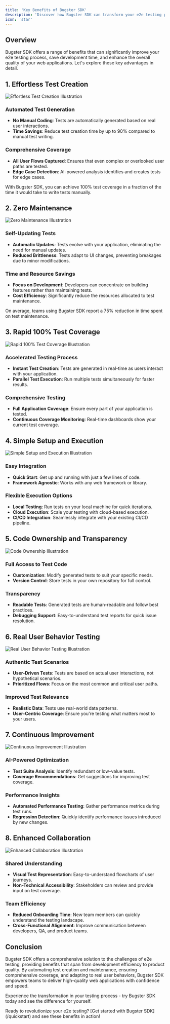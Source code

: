 ```yaml
---
title: 'Key Benefits of Bugster SDK'
description: 'Discover how Bugster SDK can transform your e2e testing process and boost your development efficiency'
icon: 'star'
---
```


## Overview

Bugster SDK offers a range of benefits that can significantly improve your e2e testing process, save development time, and enhance the overall quality of your web applications. Let's explore these key advantages in detail.

## 1. Effortless Test Creation

<img src="/images/effortless-test-creation.png" alt="Effortless Test Creation Illustration" />

### Automated Test Generation
- **No Manual Coding**: Tests are automatically generated based on real user interactions.
- **Time Savings**: Reduce test creation time by up to 90% compared to manual test writing.

### Comprehensive Coverage
- **All User Flows Captured**: Ensures that even complex or overlooked user paths are tested.
- **Edge Case Detection**: AI-powered analysis identifies and creates tests for edge cases.

<Tip>
With Bugster SDK, you can achieve 100% test coverage in a fraction of the time it would take to write tests manually.
</Tip>

## 2. Zero Maintenance

<img src="/images/zero-maintenance.png" alt="Zero Maintenance Illustration" />

### Self-Updating Tests
- **Automatic Updates**: Tests evolve with your application, eliminating the need for manual updates.
- **Reduced Brittleness**: Tests adapt to UI changes, preventing breakages due to minor modifications.

### Time and Resource Savings
- **Focus on Development**: Developers can concentrate on building features rather than maintaining tests.
- **Cost Efficiency**: Significantly reduce the resources allocated to test maintenance.

<Note>
On average, teams using Bugster SDK report a 75% reduction in time spent on test maintenance.
</Note>

## 3. Rapid 100% Test Coverage

<img src="/images/rapid-coverage.png" alt="Rapid 100% Test Coverage Illustration" />

### Accelerated Testing Process
- **Instant Test Creation**: Tests are generated in real-time as users interact with your application.
- **Parallel Test Execution**: Run multiple tests simultaneously for faster results.

### Comprehensive Testing
- **Full Application Coverage**: Ensure every part of your application is tested.
- **Continuous Coverage Monitoring**: Real-time dashboards show your current test coverage.

## 4. Simple Setup and Execution

<img src="/images/simple-setup.png" alt="Simple Setup and Execution Illustration" />

### Easy Integration
- **Quick Start**: Get up and running with just a few lines of code.
- **Framework Agnostic**: Works with any web framework or library.

### Flexible Execution Options
- **Local Testing**: Run tests on your local machine for quick iterations.
- **Cloud Execution**: Scale your testing with cloud-based execution.
- **CI/CD Integration**: Seamlessly integrate with your existing CI/CD pipeline.

## 5. Code Ownership and Transparency

<img src="/images/code-ownership.png" alt="Code Ownership Illustration" />

### Full Access to Test Code
- **Customization**: Modify generated tests to suit your specific needs.
- **Version Control**: Store tests in your own repository for full control.

### Transparency
- **Readable Tests**: Generated tests are human-readable and follow best practices.
- **Debugging Support**: Easy-to-understand test reports for quick issue resolution.

## 6. Real User Behavior Testing

<img src="/images/real-user-testing.png" alt="Real User Behavior Testing Illustration" />

### Authentic Test Scenarios
- **User-Driven Tests**: Tests are based on actual user interactions, not hypothetical scenarios.
- **Prioritized Flows**: Focus on the most common and critical user paths.

### Improved Test Relevance
- **Realistic Data**: Tests use real-world data patterns.
- **User-Centric Coverage**: Ensure you're testing what matters most to your users.

## 7. Continuous Improvement

<img src="/images/continuous-improvement.png" alt="Continuous Improvement Illustration" />

### AI-Powered Optimization
- **Test Suite Analysis**: Identify redundant or low-value tests.
- **Coverage Recommendations**: Get suggestions for improving test coverage.

### Performance Insights
- **Automated Performance Testing**: Gather performance metrics during test runs.
- **Regression Detection**: Quickly identify performance issues introduced by new changes.

## 8. Enhanced Collaboration

<img src="/images/enhanced-collaboration.png" alt="Enhanced Collaboration Illustration" />

### Shared Understanding
- **Visual Test Representation**: Easy-to-understand flowcharts of user journeys.
- **Non-Technical Accessibility**: Stakeholders can review and provide input on test coverage.

### Team Efficiency
- **Reduced Onboarding Time**: New team members can quickly understand the testing landscape.
- **Cross-Functional Alignment**: Improve communication between developers, QA, and product teams.

## Conclusion

Bugster SDK offers a comprehensive solution to the challenges of e2e testing, providing benefits that span from development efficiency to product quality. By automating test creation and maintenance, ensuring comprehensive coverage, and adapting to real user behaviors, Bugster SDK empowers teams to deliver high-quality web applications with confidence and speed.

Experience the transformation in your testing process - try Bugster SDK today and see the difference for yourself.

<Tip>
Ready to revolutionize your e2e testing? [Get started with Bugster SDK](/quickstart) and see these benefits in action!
</Tip>

